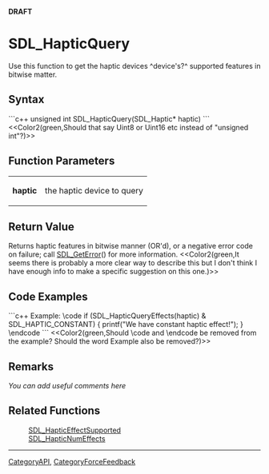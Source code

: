 <!-- pragma section-numbers off -->
<!-- pragma disable-camelcase -->
'''DRAFT'''

= SDL_HapticQuery =
Use this function to get the haptic devices ^device's?^ supported features in bitwise matter.


== Syntax ==
```c++
unsigned int SDL_HapticQuery(SDL_Haptic* haptic)
```
<<Color2(green,Should that say Uint8 or Uint16 etc instead of "unsigned int"?)>>

== Function Parameters ==
{|
|'''haptic'''
|the haptic device to query
|}

== Return Value ==
Returns haptic features in bitwise manner (OR'd), or a negative error code on failure; call [[SDL_GetError]]() for more information. <<Color2(green,It seems there is probably a more clear way to describe this but I don't think I have enough info to make a specific suggestion on this one.)>>

== Code Examples ==
```c++
Example:
\code
if (SDL_HapticQueryEffects(haptic) & SDL_HAPTIC_CONSTANT) {
printf("We have constant haptic effect!");
}
\endcode 
```
<<Color2(green,Should \code and \endcode be removed from the example? Should the word Example also be removed?)>>

== Remarks ==
''You can add useful comments here''

== Related Functions ==
:[[SDL_HapticEffectSupported]]
:[[SDL_HapticNumEffects]]

----
[[CategoryAPI]], [[CategoryForceFeedback]]
